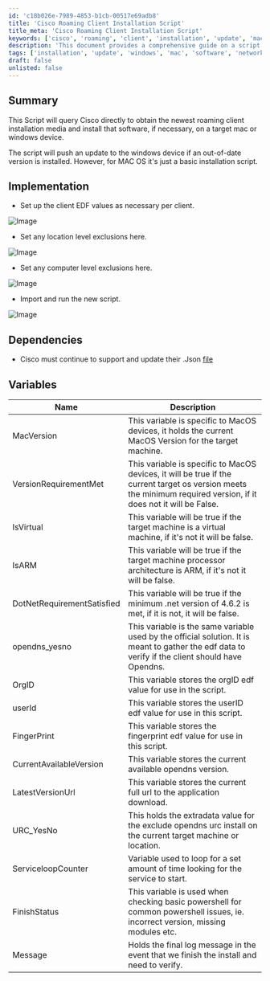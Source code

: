 ```yaml
---
id: 'c18b026e-7989-4853-b1cb-00517e69adb8'
title: 'Cisco Roaming Client Installation Script'
title_meta: 'Cisco Roaming Client Installation Script'
keywords: ['cisco', 'roaming', 'client', 'installation', 'update', 'mac', 'windows']
description: 'This document provides a comprehensive guide on a script that queries Cisco for the latest roaming client installation media and installs the software on target mac or windows devices. It includes implementation steps, dependencies, variables, and specific considerations for both operating systems.'
tags: ['installation', 'update', 'windows', 'mac', 'software', 'networking']
draft: false
unlisted: false
---
```

## Summary

This Script will query Cisco directly to obtain the newest roaming client installation media and install that software, if necessary, on a target mac or windows device.

The script will push an update to the windows device if an out-of-date version is installed. However, for MAC OS it's just a basic installation script.

## Implementation

- Set up the client EDF values as necessary per client.

![Image](../../../static/img/Deploy-OpenDNS-Roaming-Client-Latest-Version/image_1.png)

- Set any location level exclusions here.

![Image](../../../static/img/Deploy-OpenDNS-Roaming-Client-Latest-Version/image_2.png)

- Set any computer level exclusions here.

![Image](../../../static/img/Deploy-OpenDNS-Roaming-Client-Latest-Version/image_3.png)

- Import and run the new script.

![Image](../../../static/img/Deploy-OpenDNS-Roaming-Client-Latest-Version/image_4.png)

## Dependencies

- Cisco must continue to support and update their .Json [file](https://disthost.umbrella.com/roaming/upgrade/win/production/manifest.json)

## Variables

| Name                     | Description                                                                                         |
|--------------------------|-----------------------------------------------------------------------------------------------------|
| MacVersion               | This variable is specific to MacOS devices, it holds the current MacOS Version for the target machine. |
| VersionRequirementMet     | This variable is specific to MacOS devices, it will be true if the current target os version meets the minimum required version, if it does not it will be False. |
| IsVirtual                | This variable will be true if the target machine is a virtual machine, if it's not it will be false. |
| IsARM                    | This variable will be true if the target machine processor architecture is ARM, if it's not it will be false. |
| DotNetRequirementSatisfied | This variable will be true if the minimum .net version of 4.6.2 is met, if it is not, it will be false. |
| opendns_yesno           | This variable is the same variable used by the official solution. It is meant to gather the edf data to verify if the client should have Opendns. |
| OrgID                    | This variable stores the orgID edf value for use in the script.                                   |
| userId                   | This variable stores the userID edf value for use in this script.                                 |
| FingerPrint              | This variable stores the fingerprint edf value for use in this script.                             |
| CurrentAvailableVersion   | This variable stores the current available opendns version.                                       |
| LatestVersionUrl         | This variable stores the current full url to the application download.                             |
| URC_YesNo               | This holds the extradata value for the exclude opendns urc install on the current target machine or location. |
| ServiceloopCounter       | Variable used to loop for a set amount of time looking for the service to start.                  |
| FinishStatus             | This variable is used when checking basic powershell for common powershell issues, ie. incorrect version, missing modules etc. |
| Message                  | Holds the final log message in the event that we finish the install and need to verify.           |











